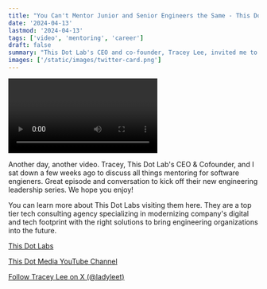 ```yaml
---
title: "You Can't Mentor Junior and Senior Engineers the Same - This Dot Lab's Engineering Leadership Series"
date: '2024-04-13'
lastmod: '2024-04-13'
tags: ['video', 'mentoring', 'career']
draft: false
summary: "This Dot Lab's CEO and co-founder, Tracey Lee, invited me to chat on mentoring software engineers across a range of levels, career development, building relationships, and how to grow people for success in engineering organizations."
images: ['/static/images/twitter-card.png']
---
```


<Video
  url="https://www.youtube.com/embed/_TSqAeC3LRg?si=-k4yNWrwIRALN5TD"
  title="You Can't Mentor Junior and Senior Engineers the Same - This Dot Lab's Engineering Leadership Series"
/>

Another day, another video. Tracey, This Dot Lab's CEO & Cofounder, and I sat down a few weeks ago to discuss all things mentoring for software engieners. Great episode and conversation to kick off their new engineering leadership series. We hope you enjoy!

You can learn more about This Dot Labs visiting them here. They are a top tier tech consulting agency specializing in modernizing company's digital and tech footprint with the right solutions to bring engineering organizations into the future.

[This Dot Labs](https://www.thisdot.co)

[This Dot Media YouTube Channel](https://www.youtube.com/c/ThisDotMedia)

[Follow Tracey Lee on X (@ladyleet)](https://twitter.com/ladyleet)
